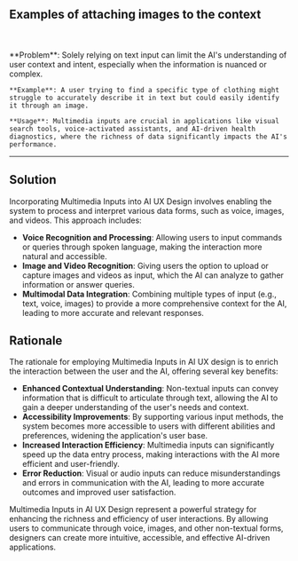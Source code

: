 
## Examples of attaching images to the context

<br />
<div className='w-full grid grid-cols-1 md:grid-cols-2 gap-x-4 gap-y-8'>
  <SampleUI
    src={Canva}
    appName='Create video from photos in Canva'
    desc='Canva let users select photos from their devides and adding a description about the video they want to create. This pattern is the most popular when getting multimedia input from users.'
    productUrl='https://www.canva.com/magic-home'
  />
  <SampleUI
    src={Midjourney}
    appName='Image prompt by pasting link in Midjourney'
    desc='Midjourney allows users to paste a link to an image, which is then used as a prompt for generating creative content. This pattern is another way to getting the multimedia input without the need of an uploading process.'
    productUrl='https://www.midjourney.com/home'
  />
  <SampleUI
    src={ChatGPT}
    appName='Attach image in chat with ChatGPT'
    desc='ChatGPT allows users to attach images in the chat to provide more context or ask questions related to the image. This pattern is completely the same as chat application, it helps reduce the learning curve for users.'
    productUrl='https://chat.openai.com/'
  />
   <SampleUI
      src={ChatGPTVoice}
      desc='Voice  chat with ChatGPT'
      productUrl='https://chat.openai.com/'
   />

</div>
<br />

   <div className="border border-neutral-200 dark:border-neutral-700 bg-neutral-50 dark:bg-neutral-800 p-8 rounded-lg">
    **Problem**: Solely relying on text input can limit the AI's understanding of user context and intent, especially when the information is nuanced or complex.

    **Example**: A user trying to find a specific type of clothing might struggle to accurately describe it in text but could easily identify it through an image.

    **Usage**: Multimedia inputs are crucial in applications like visual search tools, voice-activated assistants, and AI-driven health diagnostics, where the richness of data significantly impacts the AI's performance.

   </div>

---

## Solution

Incorporating Multimedia Inputs into AI UX Design involves enabling the system to process and interpret various data forms, such as voice, images, and videos. This approach includes:

- **Voice Recognition and Processing**: Allowing users to input commands or queries through spoken language, making the interaction more natural and accessible.
- **Image and Video Recognition**: Giving users the option to upload or capture images and videos as input, which the AI can analyze to gather information or answer queries.
- **Multimodal Data Integration**: Combining multiple types of input (e.g., text, voice, images) to provide a more comprehensive context for the AI, leading to more accurate and relevant responses.

## Rationale

The rationale for employing Multimedia Inputs in AI UX design is to enrich the interaction between the user and the AI, offering several key benefits:

- **Enhanced Contextual Understanding**: Non-textual inputs can convey information that is difficult to articulate through text, allowing the AI to gain a deeper understanding of the user's needs and context.
- **Accessibility Improvements**: By supporting various input methods, the system becomes more accessible to users with different abilities and preferences, widening the application's user base.
- **Increased Interaction Efficiency**: Multimedia inputs can significantly speed up the data entry process, making interactions with the AI more efficient and user-friendly.
- **Error Reduction**: Visual or audio inputs can reduce misunderstandings and errors in communication with the AI, leading to more accurate outcomes and improved user satisfaction.

Multimedia Inputs in AI UX Design represent a powerful strategy for enhancing the richness and efficiency of user interactions. By allowing users to communicate through voice, images, and other non-textual forms, designers can create more intuitive, accessible, and effective AI-driven applications.

